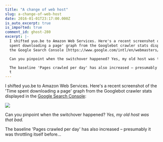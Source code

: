 ```yaml
---
title: "A change of web host"
slug: a-change-of-web-host
date: 2016-01-01T23:17:00.000Z
is_auto_excerpt: true
is_imported: true
comment_id: ghost-280
excerpt: |-
  I shifted yuo.be to Amazon Web Services. Here's a recent screenshot of the 'Time
  spent downloading a page' graph from the Googlebot crawler stats displayed in
  the Google Search Console [https://www.google.com/intl/en/webmasters/]:

  Can you pinpoint when the switchover happened? Yes, my old host was that bad.

  The baseline 'Pages crawled per day' has also increased – presumably it was
  t
---
```


I shifted yuo.be to Amazon Web Services. Here's a recent screenshot of the 'Time
spent downloading a page' graph from the Googlebot crawler stats displayed in
the [Google Search Console](https://www.google.com/intl/en/webmasters/):

![](./2016-01-01+-+cropped.png)

Can you pinpoint when the switchover happened? _Yes, my old host was that bad._

The baseline 'Pages crawled per day' has also increased – presumably it was
throttling itself before...
